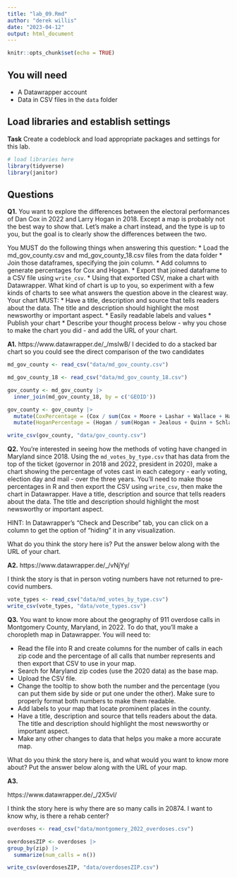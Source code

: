 ```yaml
---
title: "lab_09.Rmd"
author: "derek willis"
date: "2023-04-12"
output: html_document
---
```


```r
knitr::opts_chunk$set(echo = TRUE)
```

## You will need

-   A Datawrapper account
-   Data in CSV files in the `data` folder

## Load libraries and establish settings

**Task** Create a codeblock and load appropriate packages and settings for this lab.

```r
# load libraries here
library(tidyverse)
library(janitor)
```

## Questions

**Q1.** You want to explore the differences between the electoral performances of Dan Cox in 2022 and Larry Hogan in 2018. Except a map is probably not the best way to show that. Let's make a chart instead, and the type is up to you, but the goal is to clearly show the differences between the two.

You MUST do the following things when answering this question: \* Load the md_gov_county.csv and md_gov_county_18.csv files from the data folder \* Join those dataframes, specifying the join column. \* Add columns to generate percentages for Cox and Hogan. \* Export that joined dataframe to a CSV file using `write_csv`. \* Using that exported CSV, make a chart with Datawrapper. What kind of chart is up to you, so experiment with a few kinds of charts to see what answers the question above in the clearest way. Your chart MUST: \* Have a title, description and source that tells readers about the data. The title and description should highlight the most newsworthy or important aspect. \* Easily readable labels and values \* Publish your chart \* Describe your thought process below - why you chose to make the chart you did - and add the URL of your chart.

**A1.** https://www.datawrapper.de/_/msIwB/ I decided to do a stacked bar chart so you could see the direct comparison of the two candidates

```r
md_gov_county <- read_csv("data/md_gov_county.csv")

md_gov_county_18 <- read_csv("data/md_gov_county_18.csv")

gov_county <- md_gov_county |>
  inner_join(md_gov_county_18, by = c('GEOID'))

gov_county <- gov_county |>
  mutate(CoxPercentage = (Cox / sum(Cox + Moore + Lashar + Wallace + Harding + Sefcik +`Write-ins.x`)) * 100)|>
  mutate(HoganPercentage = (Hogan / sum(Hogan + Jealous + Quinn + Schlakman + `Write-ins.y`)) * 100)

write_csv(gov_county, "data/gov_county.csv")
```

**Q2.** You're interested in seeing how the methods of voting have changed in Maryland since 2018. Using the `md_votes_by_type.csv` that has data from the top of the ticket (governor in 2018 and 2022, president in 2020), make a chart showing the percentage of votes cast in each category - early voting, election day and mail - over the three years. You'll need to make those percentages in R and then export the CSV using `write_csv`, then make the chart in Datawrapper. Have a title, description and source that tells readers about the data. The title and description should highlight the most newsworthy or important aspect.

HINT: In Datawrapper's "Check and Describe" tab, you can click on a column to get the option of "hiding" it in any visualization.

What do you think the story here is? Put the answer below along with the URL of your chart.

**A2.**
https://www.datawrapper.de/_/vNjYy/

I think the story is that in person voting numbers have not returned to pre-covid numbers. 

```r
vote_types <- read_csv("data/md_votes_by_type.csv")
write_csv(vote_types, "data/vote_types.csv")
```

**Q3.** You want to know more about the geography of 911 overdose calls in Montgomery County, Maryland, in 2022. To do that, you'll make a choropleth map in Datawrapper. You will need to:

-   Read the file into R and create columns for the number of calls in each zip code and the percentage of all calls that number represents and then export that CSV to use in your map.
-   Search for Maryland zip codes (use the 2020 data) as the base map.
-   Upload the CSV file.
-   Change the tooltip to show both the number and the percentage (you can put them side by side or put one under the other). Make sure to properly format both numbers to make them readable.
-   Add labels to your map that locate prominent places in the county.
-   Have a title, description and source that tells readers about the data. The title and description should highlight the most newsworthy or important aspect.
-   Make any other changes to data that helps you make a more accurate map.

What do you think the story here is, and what would you want to know more about? Put the answer below along with the URL of your map.

**A3.**

https://www.datawrapper.de/_/2X5vl/

I think the story here is why there are so many calls in 20874. I want to know why, is there a rehab center?

```r
overdoses <- read_csv("data/montgomery_2022_overdoses.csv") 

overdosesZIP <- overdoses |>
group_by(zip) |>
  summarize(num_calls = n())

write_csv(overdosesZIP, "data/overdosesZIP.csv")
```
